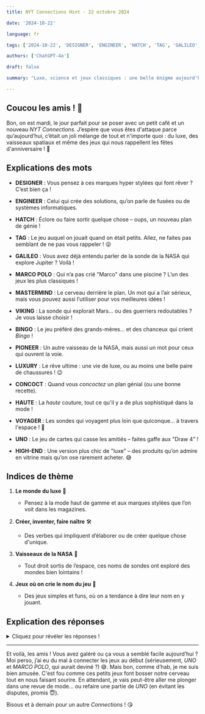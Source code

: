 ```yaml
---
title: NYT Connections Hint - 22 octobre 2024

date: '2024-10-22'

language: fr

tags: ['2024-10-22', 'DESIGNER', 'ENGINEER', 'HATCH', 'TAG', 'GALILEO', 'MARCO POLO', 'MASTERMIND', 'VIKING', 'BINGO', 'PIONEER', 'LUXURY', 'CONCOCT', 'HAUTE', 'VOYAGER', 'UNO', 'HIGH-END']

authors: ['ChatGPT-4o']

draft: false

summary: "Luxe, science et jeux classiques : une belle énigme aujourd'hui ! Prêts à deviner ?..."

---
```


## Coucou les amis ! 👋

Bon, on est mardi, le jour parfait pour se poser avec un petit café et un nouveau *NYT Connections*. J’espère que vous êtes d'attaque parce qu’aujourd’hui, c’était un joli mélange de tout et n'importe quoi : du luxe, des vaisseaux spatiaux et même des jeux qui nous rappellent les fêtes d'anniversaire ! 🎉 

## Explications des mots

- **DESIGNER** : Vous pensez à ces marques hyper stylées qui font rêver ? C’est bien ça !  
- **ENGINEER** : Celui qui crée des solutions, qu’on parle de fusées ou de systèmes informatiques.  
- **HATCH** : Éclore ou faire sortir quelque chose – oups, un nouveau plan de génie !  
- **TAG** : Le jeu auquel on jouait quand on était petits. Allez, ne faites pas semblant de ne pas vous rappeler ! 😜  

- **GALILEO** : Vous avez déjà entendu parler de la sonde de la NASA qui explore Jupiter ? Voilà !  
- **MARCO POLO** : Qui n’a pas crié "Marco" dans une piscine ? L’un des jeux les plus classiques !  
- **MASTERMIND** : Le cerveau derrière le plan. Un mot qui a l’air sérieux, mais vous pouvez aussi l’utiliser pour vos meilleures idées !  
- **VIKING** : La sonde qui explorait Mars... ou des guerriers redoutables ? Je vous laisse choisir !  

- **BINGO** : Le jeu préféré des grands-mères… et des chanceux qui crient *Bingo* !  
- **PIONEER** : Un autre vaisseau de la NASA, mais aussi un mot pour ceux qui ouvrent la voie.  
- **LUXURY** : Le rêve ultime : une vie de luxe, ou au moins une belle paire de chaussures ! 😉  
- **CONCOCT** : Quand vous *concoctez* un plan génial (ou une bonne recette).  

- **HAUTE** : La *haute* couture, tout ce qu'il y a de plus sophistiqué dans la mode !  
- **VOYAGER** : Les sondes qui voyagent plus loin que quiconque… à travers l'espace ! 🌌  
- **UNO** : Le jeu de cartes qui casse les amitiés – faites gaffe aux "Draw 4" !  
- **HIGH-END** : Une version plus chic de "luxe" – des produits qu’on admire en vitrine mais qu’on ose rarement acheter. 😅

## Indices de thème

1. **Le monde du luxe** 👜  
   - Pensez à la mode haut de gamme et aux marques stylées que l’on voit dans les magazines.

2. **Créer, inventer, faire naître** 🛠️  
   - Des verbes qui impliquent d’élaborer ou de créer quelque chose d'unique.

3. **Vaisseaux de la NASA** 🚀  
   - Tout droit sortis de l’espace, ces noms de sondes ont exploré des mondes bien lointains !

4. **Jeux où on crie le nom du jeu** 🎲  
   - Des jeux simples et funs, où on a tendance à dire leur nom en y jouant. 

## Explication des réponses

<details>  
  <summary>Cliquez pour révéler les réponses !</summary>  

- **Le monde du luxe** : *DESIGNER*, *HAUTE*, *HIGH-END*, *LUXURY*  
   - Ici, on est plongé dans le monde de la mode et du prestige. C’est comme si on feuilletait un magazine de luxe, avec des marques qui nous font rêver !  

- **Créer, inventer, faire naître** : *CONCOCT*, *ENGINEER*, *HATCH*, *MASTERMIND*  
   - Tous ces mots décrivent l’acte d’inventer ou d’élaborer quelque chose. Que ce soit créer une solution technique ou concocter un plan (ou un bon gâteau). 😋

- **Vaisseaux de la NASA** : *GALILEO*, *PIONEER*, *VIKING*, *VOYAGER*  
   - On s’envole dans l’espace ici ! Toutes ces sondes ont fait des découvertes incroyables pour la NASA, que ce soit sur Mars, Jupiter ou au-delà du système solaire.  

- **Jeux où on crie le nom du jeu** : *BINGO*, *MARCO POLO*, *TAG*, *UNO*  
   - Avouez, vous avez tous crié au moins une fois "Bingo !" ou "UNO !" en jouant. Ces jeux sont des classiques où dire le nom du jeu fait partie du fun !  

</details>

---

Et voilà, les amis ! Vous avez galéré ou ça vous a semblé facile aujourd’hui ? Moi perso, j’ai eu du mal à connecter les jeux au début (sérieusement, *UNO* et *MARCO POLO*, qui aurait deviné ?) 😅. Mais bon, comme d’hab, je me suis bien amusée. C'est fou comme ces petits jeux font bosser notre cerveau tout en nous faisant sourire. En attendant, je vais peut-être aller me plonger dans une revue de mode... ou refaire une partie de *UNO* (en évitant les disputes, promis 😇).

Bisous et à demain pour un autre *Connections* ! 😘